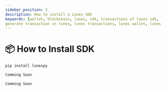 ```yaml
---
sidebar_position: 2
description: How to install a Lunes SDK
keywords: [wallet, blockchain, lunes, sdk, transactions of lunes sdk, lunes sdk, generate wallet,
generate transaction in lunes, lunes transactions, lunes wallet, lunes creation wallet]
---
```



# 📦 How to Install SDK

<Tabs>
  <TabItem value="Python3" label="Python3" default>

  ```python
  pip install lunespy
  ```

  </TabItem>

  <TabItem value="Node.js" label="Node.js">

  ```javascript
  Comming Soon
  ```
  </TabItem>

  <TabItem value="Web" label="Web">

  ```javascript
  Comming Soon
  ```
  </TabItem>
</Tabs>
